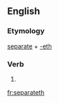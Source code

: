 ==English==

===Etymology===
[[separate]] + [[-eth]]

===Verb===
{{head|en|verb form}}

# {{en-archaic third-person singular of|separate}}

[[fr:separateth]]